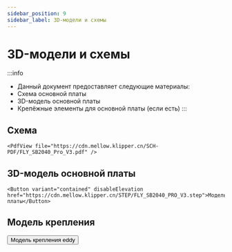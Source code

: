 ```yaml
---
sidebar_position: 9
sidebar_label: 3D-модели и схемы
---
```




# 3D-модели и схемы


:::info
* Данный документ предоставляет следующие материалы:
* Схема основной платы
* 3D-модель основной платы
* Крепёжные элементы для основной платы (если есть)
:::

## Схема

    <PdfView file="https://cdn.mellow.klipper.cn/SCH-PDF/FLY_SB2040_Pro_V3.pdf" />


## 3D-модель основной платы

    <Button variant="contained" disableElevation href="https://cdn.mellow.klipper.cn/STEP/FLY_SB2040_PRO_V3.step">Модель платы</Button>

## Модель крепления
  <Button variant="contained" disableElevation href="https://github.com/xishangyue/Model-library/tree/578a99735b61c3ac7451ba36395f667783d5d09a/eddy">Модель крепления eddy</Button>
